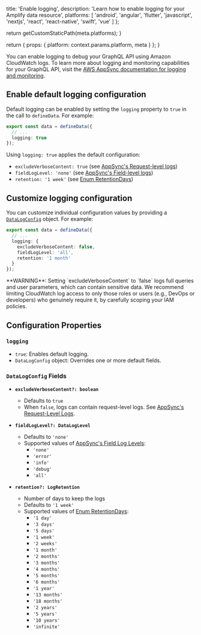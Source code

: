 
  title: 'Enable logging',
  description: 'Learn how to enable logging for your Amplify data resource',
  platforms: [
    'android',
    'angular',
    'flutter',
    'javascript',
    'nextjs',
    'react',
    'react-native',
    'swift',
    'vue'
  ]
};

  return getCustomStaticPath(meta.platforms);
}

  return {
    props: {
      platform: context.params.platform,
      meta
    }
  };
}

You can enable logging to debug your GraphQL API using Amazon CloudWatch logs. To learn more about logging and monitoring capabilities for your GraphQL API, visit the [AWS AppSync documentation for logging and monitoring](https://docs.aws.amazon.com/appsync/latest/devguide/monitoring.html).  

## Enable default logging configuration

Default logging can be enabled by setting the `logging` property to `true` in the call to `defineData`. For example:

```ts title="amplify/data/resource.ts"
export const data = defineData({
  // ...
  logging: true
});
```

Using `logging: true` applies the default configuration:
- `excludeVerboseContent: true` (see [AppSync's Request-level logs](https://docs.aws.amazon.com/appsync/latest/devguide/monitoring.html#cwl))
- `fieldLogLevel: 'none'` (see [AppSync's Field-level logs](https://docs.aws.amazon.com/appsync/latest/devguide/monitoring.html#cwl))
- `retention: '1 week'` (see [Enum RetentionDays](https://docs.aws.amazon.com/cdk/api/v2/docs/aws-cdk-lib.aws_logs.RetentionDays.html))

## Customize logging configuration

You can customize individual configuration values by providing a [`DataLogConfig`](#datalogconfig-fields) object. For example:  

```ts title="amplify/data/resource.ts"
export const data = defineData({
  // ...
  logging: {
    excludeVerboseContent: false,
    fieldLogLevel: 'all',
    retention: '1 month'
  }
});
```

<Callout warning>
**WARNING**: Setting `excludeVerboseContent` to `false` logs full queries and user parameters, which can contain sensitive data. We recommend limiting CloudWatch log access to only those roles or users (e.g., DevOps or developers) who genuinely require it, by carefully scoping your IAM policies.
</Callout>

## Configuration Properties

### `logging`
- `true`: Enables default logging.
- `DataLogConfig` object: Overrides one or more default fields.

### `DataLogConfig` Fields

- **`excludeVerboseContent?: boolean`**
  - Defaults to `true`
  - When `false`, logs can contain request-level logs. See [AppSync's Request-Level Logs](https://docs.aws.amazon.com/appsync/latest/devguide/monitoring.html#cwl).

- **`fieldLogLevel?: DataLogLevel`**
  - Defaults to `'none'`
  - Supported values of [AppSync's Field Log Levels](https://docs.aws.amazon.com/appsync/latest/devguide/monitoring.html#cwl):
    - `'none'`
    - `'error'`
    - `'info'`
    - `'debug'`
    - `'all'`

- **`retention?: LogRetention`**
  - Number of days to keep the logs
  - Defaults to `'1 week'`
  - Supported values of [Enum RetentionDays](https://docs.aws.amazon.com/cdk/api/v2/docs/aws-cdk-lib.aws_logs.RetentionDays.html):
    - `'1 day'`
    - `'3 days'`
    - `'5 days'`
    - `'1 week'`
    - `'2 weeks'`
    - `'1 month'`
    - `'2 months'`
    - `'3 months'`
    - `'4 months'`
    - `'5 months'`
    - `'6 months'`
    - `'1 year'`
    - `'13 months'`
    - `'18 months'`
    - `'2 years'`
    - `'5 years'`
    - `'10 years'`
    - `'infinite'`
